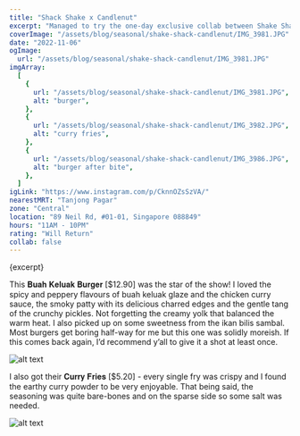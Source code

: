 ```yaml
---
title: "Shack Shake x Candlenut"
excerpt: "Managed to try the one-day exclusive collab between Shake Shack and the world's first Michelin-starred Peranakan restaurant, Candlenut ! Thankful that I avoided the queue by arriving late afternoon"
coverImage: "/assets/blog/seasonal/shake-shack-candlenut/IMG_3981.JPG"
date: "2022-11-06"
ogImage:
  url: "/assets/blog/seasonal/shake-shack-candlenut/IMG_3981.JPG"
imgArray:
  [
    {
      url: "/assets/blog/seasonal/shake-shack-candlenut/IMG_3981.JPG",
      alt: "burger",
    },
    {
      url: "/assets/blog/seasonal/shake-shack-candlenut/IMG_3982.JPG",
      alt: "curry fries",
    },
    {
      url: "/assets/blog/seasonal/shake-shack-candlenut/IMG_3986.JPG",
      alt: "burger after bite",
    },
  ]
igLink: "https://www.instagram.com/p/CknnOZsSzVA/"
nearestMRT: "Tanjong Pagar"
zone: "Central"
location: "89 Neil Rd, #01-01, Singapore 088849"
hours: "11AM - 10PM"
rating: "Will Return"
collab: false
---
```


{excerpt} 

This 𝐁𝐮𝐚𝐡 𝐊𝐞𝐥𝐮𝐚𝐤 𝐁𝐮𝐫𝐠𝐞𝐫 [$12.90] was the star of the show! I loved the spicy and peppery flavours of buah keluak glaze and the chicken curry sauce, the smoky patty with its delicious charred edges and the gentle tang of the crunchy pickles. Not forgetting the creamy yolk that balanced the warm heat. I also picked up on some sweetness from the ikan bilis sambal. Most burgers get boring half-way for me but this one was solidly moreish. If this comes back again, I’d recommend y’all to give it a shot at least once.

![alt text](/assets/blog/seasonal/shake-shack-candlenut/IMG_3986.JPG)

I also got their 𝐂𝐮𝐫𝐫𝐲 𝐅𝐫𝐢𝐞𝐬 [$5.20] - every single fry was crispy and I found the earthy curry powder to be very enjoyable. That being said, the seasoning was quite bare-bones and on the sparse side so some salt was needed.

![alt text](/assets/blog/seasonal/shake-shack-candlenut/IMG_3982.JPG)
